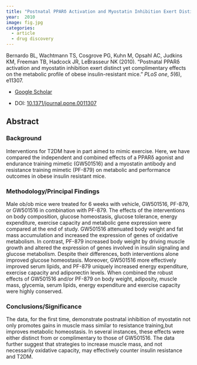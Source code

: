 ```yaml
---
title: "Postnatal PPARδ Activation and Myostatin Inhibition Exert Distinct yet Complimentary Effects on the Metabolic Profile of Obese Insulin-Resistant Mice"
year:  2010 
image: fig.jpg
categories:
  - article
  - drug discovery
---
```


Bernardo BL, Wachtmann TS, Cosgrove PG, Kuhn M, Opsahl AC, Judkins KM, Freeman TB, Hadcock JR, LeBrasseur NK (2010). “Postnatal PPARδ activation and myostatin inhibition exert distinct yet complimentary effects on the metabolic profile of obese insulin-resistant mice.” _PLoS one_, *5*(6), e11307.

- [Google Scholar](https://scholar.google.com/scholar?hl=en&as_sdt=0%2C7&q=Postnatal+PPARdelta+activation+and+myostatin+inhibition+exert+distinct+yet+complimentary+effects+on+the+metabolic+profile+of+obese+insulin+resistant+mice2010&btnG=) 

- DOI: [10.1371/journal.pone.0011307](https://doi.org/10.1371/journal.pone.0011307)

## Abstract

### Background

Interventions for T2DM have in part aimed to mimic exercise. Here, we have compared the independent and combined effects of a PPARδ agonist and endurance training mimetic (GW501516) and a myostatin antibody and resistance training mimetic (PF-879) on metabolic and performance outcomes in obese insulin resistant mice.

### Methodology/Principal Findings

Male ob/ob mice were treated for 6 weeks with vehicle, GW501516, PF-879, or GW501516 in combination with PF-879. The effects of the interventions on body composition, glucose homeostasis, glucose tolerance, energy expenditure, exercise capacity and metabolic gene expression were compared at the end of study. GW501516 attenuated body weight and fat mass accumulation and increased the expression of genes of oxidative metabolism. In contrast, PF-879 increased body weight by driving muscle growth and altered the expression of genes involved in insulin signaling and glucose metabolism. Despite their differences, both interventions alone improved glucose homeostasis. Moreover, GW501516 more effectively improved serum lipids, and PF-879 uniquely increased energy expenditure, exercise capacity and adiponectin levels. When combined the robust effects of GW501516 and/or PF-879 on body weight, adiposity, muscle mass, glycemia, serum lipids, energy expenditure and exercise capacity were highly conserved.

### Conclusions/Significance

The data, for the first time, demonstrate postnatal inhibition of myostatin not only promotes gains in muscle mass similar to resistance training,but improves metabolic homeostasis. In several instances, these effects were either distinct from or complimentary to those of GW501516. The data further suggest that strategies to increase muscle mass, and not necessarily oxidative capacity, may effectively counter insulin resistance and T2DM.
